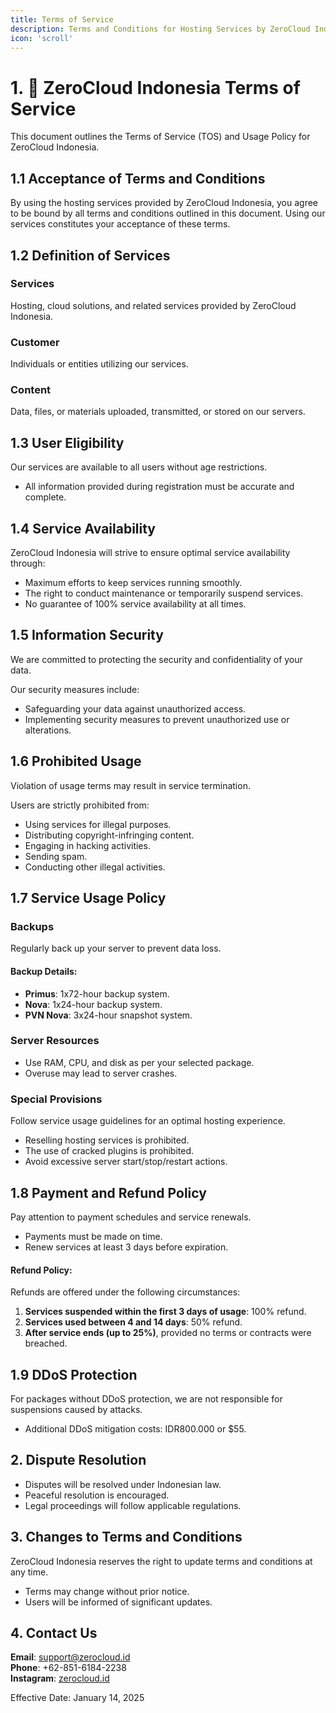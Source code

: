 ```yaml
---
title: Terms of Service  
description: Terms and Conditions for Hosting Services by ZeroCloud Indonesia  
icon: 'scroll'  
---
```


# 1. 📜 ZeroCloud Indonesia Terms of Service

<Info>
This document outlines the Terms of Service (TOS) and Usage Policy for ZeroCloud Indonesia.
</Info>

## 1.1 Acceptance of Terms and Conditions

By using the hosting services provided by ZeroCloud Indonesia, you agree to be bound by all terms and conditions outlined in this document. Using our services constitutes your acceptance of these terms.

## 1.2 Definition of Services

### Services  
Hosting, cloud solutions, and related services provided by ZeroCloud Indonesia.

### Customer  
Individuals or entities utilizing our services.

### Content  
Data, files, or materials uploaded, transmitted, or stored on our servers.

## 1.3 User Eligibility

<Note>
Our services are available to all users without age restrictions.
</Note>

- All information provided during registration must be accurate and complete.

## 1.4 Service Availability

ZeroCloud Indonesia will strive to ensure optimal service availability through:  

- Maximum efforts to keep services running smoothly.  
- The right to conduct maintenance or temporarily suspend services.  
- No guarantee of 100% service availability at all times.

## 1.5 Information Security

<Info>
We are committed to protecting the security and confidentiality of your data.
</Info>

Our security measures include:  
- Safeguarding your data against unauthorized access.  
- Implementing security measures to prevent unauthorized use or alterations.  

## 1.6 Prohibited Usage

<Warning>
Violation of usage terms may result in service termination.
</Warning>

Users are strictly prohibited from:  
- Using services for illegal purposes.  
- Distributing copyright-infringing content.  
- Engaging in hacking activities.  
- Sending spam.  
- Conducting other illegal activities.  

## 1.7 Service Usage Policy

### Backups
<Tip>
Regularly back up your server to prevent data loss.
</Tip>

#### Backup Details:
- **Primus**: 1x72-hour backup system.  
- **Nova**: 1x24-hour backup system.  
- **PVN Nova**: 3x24-hour snapshot system.  

### Server Resources
- Use RAM, CPU, and disk as per your selected package.  
- Overuse may lead to server crashes.  

### Special Provisions
<Check>
Follow service usage guidelines for an optimal hosting experience.
</Check>

- Reselling hosting services is prohibited.  
- The use of cracked plugins is prohibited.  
- Avoid excessive server start/stop/restart actions.

## 1.8 Payment and Refund Policy

<Note>
Pay attention to payment schedules and service renewals.
</Note>

- Payments must be made on time.  
- Renew services at least 3 days before expiration.  

#### Refund Policy:
Refunds are offered under the following circumstances:  
1. **Services suspended within the first 3 days of usage**: 100% refund.  
2. **Services used between 4 and 14 days**: 50% refund.  
3. **After service ends (up to 25%)**, provided no terms or contracts were breached.  

## 1.9 DDoS Protection

<Warning>
For packages without DDoS protection, we are not responsible for suspensions caused by attacks.
</Warning>

- Additional DDoS mitigation costs: IDR800.000 or $55.

## 2. Dispute Resolution

- Disputes will be resolved under Indonesian law.  
- Peaceful resolution is encouraged.  
- Legal proceedings will follow applicable regulations.

## 3. Changes to Terms and Conditions

<Info>
ZeroCloud Indonesia reserves the right to update terms and conditions at any time.
</Info>

- Terms may change without prior notice.  
- Users will be informed of significant updates.

## 4. Contact Us

**Email**: support@zerocloud.id  
**Phone**: +62-851-6184-2238  
**Instagram**: [zerocloud.id](https://instagram.com/zerocloud.id)  

Effective Date: January 14, 2025  
